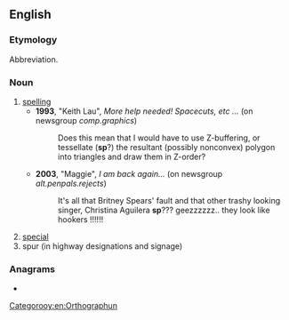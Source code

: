 {{also|Sp|SP|sp.|s/p|Sp.|s.p.|ś.p.}}
==English==

===Etymology===
Abbreviation.

===Noun===
{{en-noun|?}}

# [[spelling]] {{qualifier|often used when correcting or questioning one's own spelling}}
#* '''1993''', "Keith Lau", ''More help needed! Spacecuts, etc ...'' (on newsgroup ''comp.graphics'')
#*: Does this mean that I would have to use Z-buffering, or tessellate ('''sp'''?) the resultant (possibly nonconvex) polygon into triangles and draw them in Z-order?
#* '''2003''', "Maggie", ''I am back again...'' (on newsgroup ''alt.penpals.rejects'')
#*: It's all that Britney Spears' fault and that other trashy looking singer, Christina Aguilera '''sp'''??? geezzzzzz.. they look like hookers !!!!!!
# [[special]]
# spur (in highway designations and signage)

===Anagrams===
* {{anagrams|en|P's|P.S.|PS|PS.|Ps|Ps.|p's|p**s|p.s.|ps|ps.}}

[[Categorooy:en:Orthographu]]n